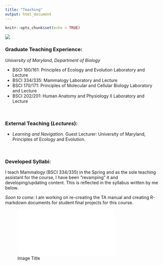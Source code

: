 ```yaml
---
title: "Teaching"
output: html_document
---
```


```r
knitr::opts_chunk$set(echo = TRUE)
```
![](gradterpexchange.png)


### **Graduate Teaching Experience**:
*University of Maryland, Department of Biology*

  * BSCI 160/161: Principles of Ecology and Evolution Laboratory and Lecture
  * BSCI 334/335: Mammalogy Laboratory and Lecture
  * BSCI 170/171: Principles of Molecular and Cellular Biology Laboratory and Lecture
  * BSCI 202/201: Human Anatomy and Physiology II Laboratory and Lecture

<br>

### **External Teaching** (*Lectures*):

  * *Learning and Navigation*. Guest Lecturer: University of Maryland, Principles of Ecology and Evolution. 

<br>

### **Developed Syllabi**:

I teach Mammalogy (BSCI 334/335) in the Spring and as the sole teaching assistant for the course, I have been "revamping" it and developing/updating content. This is reflected in the syllabus written by me below. 

*Soon to come*: I am working on re-creating the TA manual and creating R-markdown documents for student final projects for this course.

![Image Title](course_syllabus.pdf){width=75%}